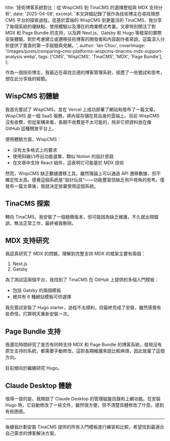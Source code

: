 title: '技術博客系統對比：從 WispCMS 到 TinaCMS 的選擇歷程與 MDX 支持分析',
  date: '2025-04-08',
  excerpt: '本文詳細記錄了我作為技術博主在尋找理想 CMS 平台的探索過程。從基於雲端的 WispCMS 到更靈活的 TinaCMS，我分享了每個系統的優缺點、使用體驗以及潛在的商業模式考量。文章特別關注了對 MDX 和 Page Bundle 的支持，以及跨 Next.js、Gatsby 和 Hugo 等框架的實際安裝體驗。對於考慮建立或遷移技術博客的開發者和內容創作者來說，這篇深入分析提供了寶貴的第一手經驗與見解。',
  author: 'Ian Chou',
  coverImage: '/images/posts/comparing-cms-platforms-wispcms-tinacms-mdx-support-analysis.webp',
  tags: ['CMS', 'WispCMS', 'TinaCMS', 'MDX', 'Page Bundle'],
};

作為一個技術博主，我最近在尋找合適的博客管理系統，經歷了一些嘗試和思考，想在此分享我的經驗。

## WispCMS 初體驗

我首先嘗試了 WispCMS，並在 Vercel 上成功部署了網站和發布了一篇文章。WispCMS 是一個 SaaS 服務，將內容存儲在其自身的雲端上。目前 WispCMS 沒有收費，但從架構來看，長期不收費是不太可能的，除非它把資料放在像 GitHub 這種開放平台上。

使用體驗方面，WispCMS：

* 沒有太多格式上的要求
* 使用斜線(/)呼出功能選單，類似 Notion 的設計思路
* 在文章中支持 React 組件，這表明它可能基於 MDX 技術

然而，WispCMS 缺乏數據遷移工具，雖然理論上可以通過 API 遷移數據，但不確定性太高。感覺這個系統是"設計玩具"——功能豐富但缺乏用戶視角的思考。僅發布一篇文章後，我就決定放棄使用這個系統。

## TinaCMS 探索

轉向 TinaCMS，我安裝了一個極簡版本，但可能因為缺乏維護，不久就出現錯誤，無法正常工作，最終被我刪除。

## MDX 支持研究

我認真研究了 MDX 的問題，理解到完整支持 MDX 的框架主要有兩個：

1. Next.js
2. Gatsby

為了測試這兩個平台，我找到了 TinaCMS 在 GitHub 上提供的多個入門模板：

* 包括 Gatsby 的兩個模板
* 總共有 6 種網站模板可供選擇

我先嘗試安裝了 Hugo starter，過程不太順利，但最終完成了安裝，雖然感覺有些奇怪，打算明天重新安裝一次。

## Page Bundle 支持

我還花時間研究了是否有同時支持 MDX 和 Page Bundle 的博客系統，發現沒有原生支持的系統，都需要手動修改，這對長期維護來說比較麻煩，因此放棄了這個方向。

目前傾向於繼續研究 Hugo。

## Claude Desktop 體驗

值得一提的是，我開啟了 Claude Desktop 的管理磁盤目錄和上網功能。在安裝 Hugo 時，它自動修改了一些文件，雖然很方便，但不清楚具體修改了什麼，感到有些困惑。

***

後續我計劃安裝 TinaCMS 提供的所有入門模板進行練習和比較，希望找到最適合自己需求的博客解決方案。
